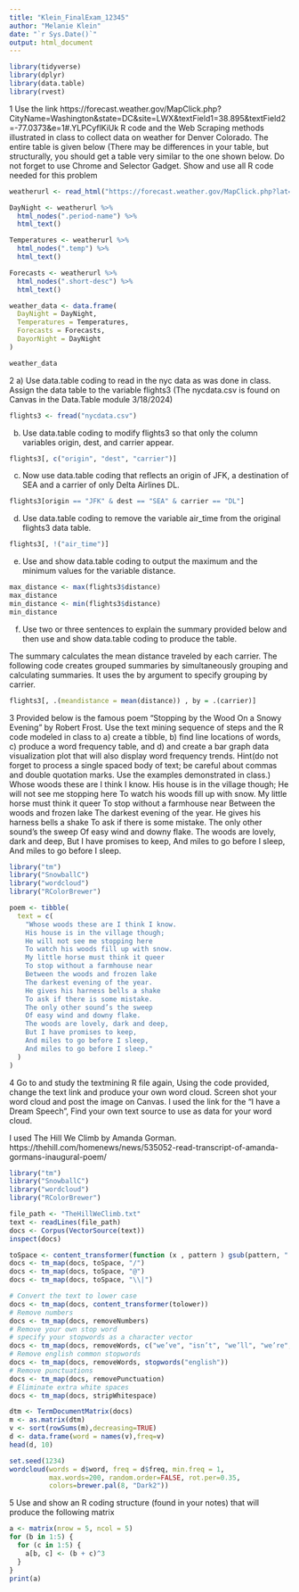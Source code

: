 ```yaml
---
title: "Klein_FinalExam_12345"
author: "Melanie Klein"
date: "`r Sys.Date()`"
output: html_document
---
```


```r
library(tidyverse)
library(dplyr)
library(data.table)
library(rvest)
```



1
Use the link https://forecast.weather.gov/MapClick.php?CityName=Washington&state=DC&site=LWX&textField1=38.895&textField2=-77.0373&e=1#.YLPCyflKiUk R code and the Web Scraping methods illustrated in class to collect data on weather for Denver Colorado.  The entire table is given below (There may be differences in your table, but structurally, you should get a table very similar to the one shown below.  Do not forget to use Chrome and Selector Gadget. Show and use all R code needed for this problem

```r
weatherurl <- read_html("https://forecast.weather.gov/MapClick.php?lat=39.7385&lon=-104.9849")

DayNight <- weatherurl %>%
  html_nodes(".period-name") %>%
  html_text()

Temperatures <- weatherurl %>%
  html_nodes(".temp") %>%
  html_text()

Forecasts <- weatherurl %>%
  html_nodes(".short-desc") %>%
  html_text()

weather_data <- data.frame(
  DayNight = DayNight,
  Temperatures = Temperatures,
  Forecasts = Forecasts,
  DayorNight = DayNight
)

weather_data
```



2
a) Use data.table coding to read in the nyc data as was done in class. Assign the data table to the variable flights3 (The nycdata.csv is found on Canvas in the Data.Table module 3/18/2024)
```r
flights3 <- fread("nycdata.csv")
```
b) Use data.table coding to modify flights3 so that only the column variables origin, dest, and carrier appear.
```r
flights3[, c("origin", "dest", "carrier")]
```
c) Now use data.table coding that reflects an origin of JFK, a destination of SEA and a carrier of only Delta Airlines DL.
```r
flights3[origin == "JFK" & dest == "SEA" & carrier == "DL"]
```
d) Use data.table coding to remove the variable air_time from the original flights3 data table.
```r
flights3[, !("air_time")]
```
e) Use and show data.table coding to output the maximum and the minimum values for the variable distance.
```r
max_distance <- max(flights3$distance)
max_distance
min_distance <- min(flights3$distance)
min_distance
```
f) Use two or three sentences to explain the summary provided below and then use and show data.table coding to produce the table.

The summary calculates the mean distance traveled by each carrier. The following code creates grouped summaries by simultaneously grouping and calculating summaries. It uses the by argument to specify grouping by carrier.
```r
flights3[, .(meandistance = mean(distance)) , by = .(carrier)]
```



3
Provided below is the famous poem  “Stopping by the Wood On a Snowy Evening”  by Robert Frost.
Use the text mining sequence of steps and the R code modeled in class to a) create a tibble, b) find line locations of words, c) produce a word frequency table, and d) and create a bar graph data visualization plot that will also display word frequency trends.
Hint(do not forget to process a single spaced body of text; be careful about commas and double quotation marks. Use the examples demonstrated in class.)
Whose woods these are I think I know.
His house is in the village though;
He will not see me stopping here
To watch his woods fill up with snow.
My little horse must think it queer
To stop without a farmhouse near
Between the woods and frozen lake
The darkest evening of the year.
He gives his harness bells a shake
To ask if there is some mistake.
The only other sound’s the sweep
Of easy wind and downy flake.
The woods are lovely, dark and deep,
But I have promises to keep,
And miles to go before I sleep,
And miles to go before I sleep.

```r
library("tm")
library("SnowballC")
library("wordcloud")
library("RColorBrewer")
```

```r
poem <- tibble(
  text = c(
    "Whose woods these are I think I know.
    His house is in the village though;
    He will not see me stopping here
    To watch his woods fill up with snow. 
    My little horse must think it queer
    To stop without a farmhouse near
    Between the woods and frozen lake
    The darkest evening of the year.
    He gives his harness bells a shake
    To ask if there is some mistake.
    The only other sound’s the sweep 
    Of easy wind and downy flake.
    The woods are lovely, dark and deep,
    But I have promises to keep,
    And miles to go before I sleep,
    And miles to go before I sleep."
  )
)
```



4
Go to and study the textmining R file again, Using the code provided, change the text link and produce your own word cloud. Screen shot your word cloud and post the image on Canvas. I used the link for the “I have a Dream Speech”, Find your own text source to use as data for your word cloud.

I used The Hill We Climb by Amanda Gorman. https://thehill.com/homenews/news/535052-read-transcript-of-amanda-gormans-inaugural-poem/

```r
library("tm")
library("SnowballC")
library("wordcloud")
library("RColorBrewer")
```

```r
file_path <- "TheHillWeClimb.txt"
text <- readLines(file_path)
docs <- Corpus(VectorSource(text))
inspect(docs)
```

```r
toSpace <- content_transformer(function (x , pattern ) gsub(pattern, " ", x))
docs <- tm_map(docs, toSpace, "/")
docs <- tm_map(docs, toSpace, "@")
docs <- tm_map(docs, toSpace, "\\|")
```

```r
# Convert the text to lower case
docs <- tm_map(docs, content_transformer(tolower))
# Remove numbers
docs <- tm_map(docs, removeNumbers)
# Remove your own stop word
# specify your stopwords as a character vector
docs <- tm_map(docs, removeWords, c("we’ve", "isn’t", "we’ll", "we’re", "won’t", "doesn’t", "it’s"))
# Remove english common stopwords
docs <- tm_map(docs, removeWords, stopwords("english"))
# Remove punctuations
docs <- tm_map(docs, removePunctuation)
# Eliminate extra white spaces
docs <- tm_map(docs, stripWhitespace)
```

```r
dtm <- TermDocumentMatrix(docs)
m <- as.matrix(dtm)
v <- sort(rowSums(m),decreasing=TRUE)
d <- data.frame(word = names(v),freq=v)
head(d, 10)
```

```r
set.seed(1234)
wordcloud(words = d$word, freq = d$freq, min.freq = 1,
          max.words=200, random.order=FALSE, rot.per=0.35, 
          colors=brewer.pal(8, "Dark2"))
```



5
Use and show an R coding structure (found in your notes) that will produce the following matrix
```r
a <- matrix(nrow = 5, ncol = 5) 
for (b in 1:5) {
  for (c in 1:5) {
    a[b, c] <- (b + c)^3
  }
}
print(a)
```


